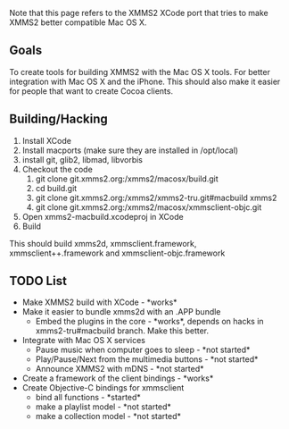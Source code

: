 Note that this page refers to the XMMS2 XCode port that tries to make XMMS2 better compatible Mac OS X.

== Goals ==
To create tools for building XMMS2 with the Mac OS X tools. For better integration with Mac OS X and the iPhone. This should also make it easier for people that want to create Cocoa clients.


== Building/Hacking ==
# Install XCode
# Install macports (make sure they are installed in /opt/local)
# install git, glib2, libmad, libvorbis
# Checkout the code
## git clone git.xmms2.org:/xmms2/macosx/build.git
## cd build.git
## git clone git.xmms2.org:/xmms2/xmms2-tru.git#macbuild xmms2
## git clone git.xmms2.org:/xmms2/macosx/xmmsclient-objc.git
# Open xmms2-macbuild.xcodeproj in XCode
# Build

This should build xmms2d, xmmsclient.framework, xmmsclient++.framework and xmmsclient-objc.framework

== TODO List ==
* Make XMMS2 build with XCode - *works*
* Make it easier to bundle xmms2d with an .APP bundle
** Embed the plugins in the core - *works*, depends on hacks in xmms2-tru#macbuild branch. Make this better.
* Integrate with Mac OS X services
** Pause music when computer goes to sleep - *not started*
** Play/Pause/Next from the multimedia buttons - *not started*
** Announce XMMS2 with mDNS  - *not started*
* Create a framework of the client bindings - *works*
* Create Objective-C bindings for xmmsclient
** bind all functions - *started*
** make a playlist model - *not started*
** make a collection model - *not started*